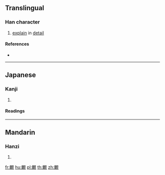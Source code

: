 {{character info/new}}
{{also|𫌨}}
==Translingual==

===Han character===
{{Han char|rn=147|rad=見|as=14|sn=21|four=|canj=MBBUU|ids=⿰爾見}}

# [[explain]] in [[detail]]

====References====
* {{Han ref|kx=1138.020|dkj=34980|dj=1605.030|hdz=63676.050|uh=89BC}}

----

==Japanese==

===Kanji===
{{ja-kanji|grade=|rs=見14}}

# {{defn|lang=ja|sort=見14}}

====Readings====
{{ja-readings|on=[[ら]] (ra), [[らん]] (ran), [[れん]] (ren)|kun=[[める]] (meru)}}

----

==Mandarin==

===Hanzi===
{{cmn-hanzi|sim=𫌨|pin=[[luó]] ([[luo2]])|wg=lo<sup>2</sup>}}

# {{defn|lang=cmn|sort=見14}}

[[fr:覼]]
[[hu:覼]]
[[pl:覼]]
[[th:覼]]
[[zh:覼]]
